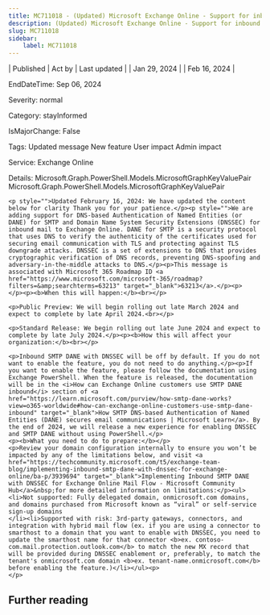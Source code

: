 ```yaml
---
title: MC711018 - (Updated) Microsoft Exchange Online - Support for inbound SMTP DANE with DNSSEC
description: (Updated) Microsoft Exchange Online - Support for inbound SMTP DANE with DNSSEC
slug: MC711018
sidebar:
    label: MC711018
---
```



| Published | Act by | Last updated |
| Jan 29, 2024 |  | Feb 16, 2024 |

EndDateTime: Sep 06, 2024

Severity: normal

Category: stayInformed

IsMajorChange: False

Tags: Updated message New feature User impact Admin impact

Service: Exchange Online

Details: Microsoft.Graph.PowerShell.Models.MicrosoftGraphKeyValuePair Microsoft.Graph.PowerShell.Models.MicrosoftGraphKeyValuePair

```
<p style="">Updated February 16, 2024: We have updated the content below for clarity Thank you for your patience.</p><p style="">We are adding support for DNS-based Authentication of Named Entities (or DANE) for SMTP and Domain Name System Security Extensions (DNSSEC) for inbound mail to Exchange Online. DANE for SMTP is a security protocol that uses DNS to verify the authenticity of the certificates used for securing email communication with TLS and protecting against TLS downgrade attacks. DNSSEC is a set of extensions to DNS that provides cryptographic verification of DNS records, preventing DNS-spoofing and adversary-in-the-middle attacks to DNS.</p><p>This message is associated with Microsoft 365 Roadmap ID <a href="https://www.microsoft.com/microsoft-365/roadmap?filters=&amp;searchterms=63213" target="_blank">63213</a>.</p><p>
</p><p><b>When this will happen:</b><br></p>

<p>Public Preview: We will begin rolling out late March 2024 and expect to complete by late April 2024.<br></p>

<p>Standard Release: We begin rolling out late June 2024 and expect to complete by late July 2024.</p><p><b>How this will affect your organization:</b><br></p>

<p>Inbound SMTP DANE with DNSSEC will be off by default. If you do not want to enable the feature, you do not need to do anything.</p><p>If you want to enable the feature, please follow the documentation using Exchange PowerShell. When the feature is released, the documentation will be in the <i>How can Exchange Online customers use SMTP DANE inbound</i> section of <a href="https://learn.microsoft.com/purview/how-smtp-dane-works?view=o365-worldwide#how-can-exchange-online-customers-use-smtp-dane-inbound" target="_blank">How SMTP DNS-based Authentication of Named Entities (DANE) secures email communications | Microsoft Learn</a>. By the end of 2024, we will release a new experience for enabling DNSSEC and SMTP DANE without using PowerShell.</p>
<p><b>What you need to do to prepare:</b></p>
<p>Review your domain configuration internally to ensure you won’t be impacted by any of the limitations below, and visit <a href="https://techcommunity.microsoft.com/t5/exchange-team-blog/implementing-inbound-smtp-dane-with-dnssec-for-exchange-online/ba-p/3939694" target="_blank">Implementing Inbound SMTP DANE with DNSSEC for Exchange Online Mail Flow - Microsoft Community Hub</a>&nbsp;for more detailed information on limitations:</p><ul><li>Not supported: Fully delegated domain, onmicrosoft.com domains, and domains purchased from Microsoft known as “viral” or self-service sign-up domains
</li><li>Supported with risk: 3rd-party gateways, connectors, and integration with hybrid mail flow (ex. if you are using a connector to smarthost to a domain that you want to enable with DNSSEC, you need to update the smarthost name for that connector <b>ex. contoso-com.mail.protection.outlook.com</b> to match the new MX record that will be provided during DNSSEC enablement or, preferably, to match the tenant's onmicrosoft.com domain <b>ex. tenant-name.onmicrosoft.com</b> before enabling the feature.)</li></ul><p>
</p>
```

## Further reading
